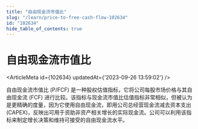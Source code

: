 ```yaml
---
title: "自由现金流市值比"
slug: "/learn/price-to-free-cash-flow-102634"
id: "102634"
hide_table_of_contents: true
---
```



# 自由现金流市值比

<ArticleMeta id={102634} updatedAt={'2023-09-26 13:59:02'} />
<div className='border-solid border-b border-t-0 my-4 border-[var(--ifm-color-gray-300)]' />

自由现金流市值比 (P/FCF) 是一种股权估值指标，它将公司每股市场价格与其自由现金流 (FCF) 进行比较。该指标与现金流市值比估值指标非常相似，但被认为是更精确的度量，因为它使用自由现金流，即用公司总经营现金流减去资本支出 (CAPEX)，反映出可用于资助非资产相关增长的实际现金流。公司可以利用该指标来制定增长决策和维持可接受的自由现金流水平。

